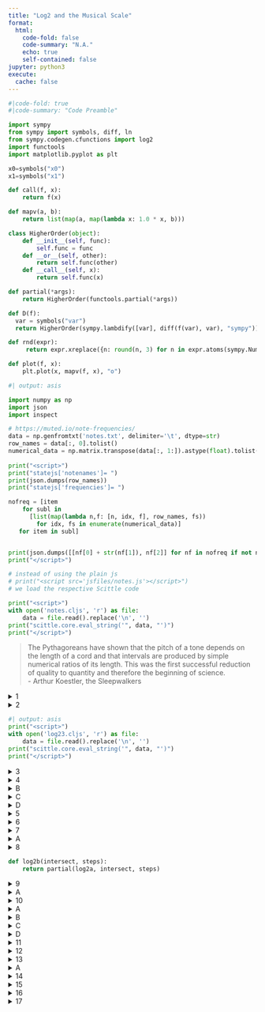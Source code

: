 ```yaml
---
title: "Log2 and the Musical Scale"
format:
  html:
    code-fold: false
    code-summary: "N.A."
    echo: true
    self-contained: false
jupyter: python3
execute:
  cache: false
---
```

<script type="text/javascript" charset="UTF-8"
999 6
 src="jsfiles/jsxgraph/distrib/jsxgraphcore.js"></script>
<link rel="stylesheet" type="text/css" href="jsfiles/jsxgraph/distrib/jsxgraph.css" />

<script>var SCITTLE_NREPL_WEBSOCKET_PORT = 1340;</script>
<script src="jsfiles/scittle/dist/scittle.js" type="application/javascript"></script>
<script src="jsfiles/scittle/dist/scittle.nrepl.js" type="application/javascript"></script>
<script src="jsfiles/blockly/blockly_compressed.js"></script>
<script src="jsfiles/blockly/msg/en.js"></script>
<script src="jsfiles/twotiles/twotiles_core.js"></script>

<link rel="stylesheet" type="text/css" href="jsfiles/rigsomelight.com/css/syntax.css">

<link rel="stylesheet" type="text/css" href="jsfiles/rigsomelight.com/assets/bootstrap/css/bootstrap.css">

<link rel="stylesheet" type="text/css" href="jsfiles/rigsomelight.com/assets/css/style.css">

<link rel="stylesheet" type="text/css" href="jsfiles/rigsomelight.com/assets/inline-edit/css/style.css">

<script>
var parse = scittle.core.eval_string(twotiles.parse_clj);
Blockly.defineBlocksWithJsonArray(twotiles.blocks);
</script>

<script>
var brender = (code,divid) => {
let ws = Blockly.inject(divid,
{"sounds": false,
"scrollbars": false,
"trashcan": false});

Blockly.Xml.clearWorkspaceAndLoadFromXml(Blockly.utils.xml.textToDom(parse(code)), ws);

return ws;
}
</script>

<script>var statejs = {};</script>

<script>
const delay = ms => new Promise(res => setTimeout(res, ms));
</script>

::: {.hidden}
```python
#|code-fold: true
#|code-summary: "Code Preamble"

import sympy
from sympy import symbols, diff, ln
from sympy.codegen.cfunctions import log2
import functools
import matplotlib.pyplot as plt

x0=symbols("x0")
x1=symbols("x1")

def call(f, x):
    return f(x)

def mapv(a, b):
    return list(map(a, map(lambda x: 1.0 * x, b)))

class HigherOrder(object):
    def __init__(self, func):
        self.func = func
    def __or__(self, other):
        return self.func(other)
    def __call__(self, x):
        return self.func(x)

def partial(*args):
    return HigherOrder(functools.partial(*args))

def D(f):
  var = symbols("var")
  return HigherOrder(sympy.lambdify([var], diff(f(var), var), "sympy"))

def rnd(expr):
     return expr.xreplace({n: round(n, 3) for n in expr.atoms(sympy.Number)})

def plot(f, x):
    plt.plot(x, mapv(f, x), "o")
```
:::

::: {.hidden}
```python
#| output: asis

import numpy as np
import json
import inspect

# https://muted.io/note-frequencies/
data = np.genfromtxt('notes.txt', delimiter='\t', dtype=str)
row_names = data[:, 0].tolist()
numerical_data = np.matrix.transpose(data[:, 1:]).astype(float).tolist()
               
print("<script>")
print("statejs['notenames']= ")
print(json.dumps(row_names))
print("statejs['frequencies']= ")

nofreq = [item
    for subl in
      [list(map(lambda n,f: [n, idx, f], row_names, fs))
        for idx, fs in enumerate(numerical_data)]
   for item in subl]


print(json.dumps([[nf[0] + str(nf[1]), nf[2]] for nf in nofreq if not nf[0].endswith("s")]))
print("</script>")

# instead of using the plain js
# print("<script src='jsfiles/notes.js'></script>")
# we load the respective Scittle code

print("<script>")
with open('notes.cljs', 'r') as file:
    data = file.read().replace('\n', '')
print("scittle.core.eval_string('", data, "')")
print("</script>")
```
:::

> The Pythagoreans have shown that the pitch of a tone depends on the length of a cord and that intervals are produced by simple numerical ratios of its length. This was the first successful reduction of quality to quantity and therefore the beginning of science.  
> - Arthur Koestler, the Sleepwalkers

<details>
<summary>1</summary>
<div id="divnotes2" class="jxgbox" style="height:300px;"></div>
<script>statejs.notes.main("divnotes2");</script>

<span onClick=statejs.notes.main('divnotes2') style="color:blue">A</span>
<span onClick="statejs.notes.anim1()" style="color:blue">B</span>
<span onClick="statejs.notes.anim2()" style="color:blue">C</span>
<span onClick="statejs.notes.anim3()" style="color:blue">D</span>
<span onClick="statejs.notes.anim5()" style="color:blue">E</span>
<span onClick="statejs.notes.anim6()" style="color:blue">F</span>
</details>

<details>
<summary>2</summary>
<div id="blocklyDivLog2" style="height: 300px;"></div>
<script>brender("(:tiles/infix (* (log2 (:tiles/infix (/ x 220))) 7))", "blocklyDivLog2")</script>
</details>

::: {.hidden}
```python
#| output: asis
print("<script>")
with open('log23.cljs', 'r') as file:
    data = file.read().replace('\n', '')
print("scittle.core.eval_string('", data, "')")
print("</script>")
```
:::

<!--
::: {.column-margin}
<details>
<summary>--</summary>
<div id="divlog23" class="jxgbox" style="height:150px; width: 350px"></div>
<script>
statejs.log23.main("divlog23");
statejs.log23.anim2();
</script>
</details>
:::
-->

<details>
<summary>3</summary>
<div id="divmanylogs" class="jxgbox" style="height:300px"></div>
<script>
statejs.log23.many("divmanylogs");

const mywait = async () => {
  statejs.log23.manyanim2(110, 7);
  await delay(500);
  statejs.log23.manyanim2(440, 7);
  await delay(500);
  statejs.log23.manyanim2(880, 7);
};
</script>

<span onClick=statejs.log23.many("divmanylogs") style="color:blue">A</span>
<span onClick=mywait() style="color:blue">B</span>
</details>

<details>
<summary>4</summary>
<div id="blocklyDiv5" style="height: 350px;"></div>
<script>
var ws5 = brender(" (:tiles/infix (* (log2 (:tiles/infix (/ x intersect))) steps))", "blocklyDiv5");

var addBlocks = (ws) => (s) =>
Blockly.Xml.appendDomToWorkspace(Blockly.utils.xml.textToDom(parse(s)), ws);
var abws5 = addBlocks(ws5);
</script>

<span onClick="" style="color:blue">A</span>
<span onClick="abws5('(def (log2a intersect steps x) (return :tiles/slot))')" style="color:blue">B</span>
<span onClick="abws5('(log2a 220 7 440)')" style="color:blue">C</span>
<span onClick="abws5('(log2a 1 1 2)')" style="color:blue">D</span>

</details>

::: {.column-margin}
<details>
<summary>B</summary>
<div style="width: 300px">
```python
def log2a(intersect, steps, x):
    return log2(x/intersect) * steps
```
</div>
</details>
:::


<!--
<details>
<summary>--</summary>
<div id="jjjobs">
<div class="cljs-editor-new"><pre>(do (defn add-blocks [s] (display-html (str "&lt;tiles&gt;" s "&lt;/tiles&gt;")) :tiles)

(add-blocks '(def (log2a intersect steps x) (return :tiles/slot))))
(add-blocks '(log2a 220 7 440))
(add-blocks '(log2a 1 1 2))</pre></div>
</div>
</details>

<script src="jsfiles/rigsomelight.com/assets/inline-edit/main.js"></script>

<script>
function mutationCallback(customFn, mutationsList, observer) {
      mutationsList.forEach((mutation) => {
        if (mutation.target.className == "cljs-html-display active" &&
            mutation.type == "childList") {
        customFn(mutation.target.childNodes[0].innerText);
        }
    });
}

const observer = new MutationObserver(mutationCallback.bind(null, addBlocks(ws5)));
const targetNode = document.getElementById("jjjobs");
const config = { attributes: true, childList: true, subtree: true };
observer.observe(targetNode, config);
</script>

-->

::: {.column-margin}
<div>
<details>
<summary>C</summary>
<div style="width: 300px">
```python
log2a(220, 7, 440)
```
</div>
</details>

<details>
<summary>D</summary>

<div style="width: 300px">
```python
log2a(1, 1, 2)
```
</div>
</details>
</div>
:::

<!--
:::{.column-screen-left}
<details>
<summary>9</summary>
<table>
<tr>
<td style="vertical-align: top">
<div id="blocklyDivLog21" style="height: 150px; width: 230px"></div>
<script>brender("(log2 x)", "blocklyDivLog21")</script>
</td>
<td>
<div id="divlog2x" class="jxgbox" style="height:300px; width: 800px"></div>
<script>
statejs.log23.log3("divlog2x");
</script>
<span onClick=statejs.log23.log3("divlog2x") style="color:blue">1</span>
<span onClick=statejs.log23.log3anim2() style="color:blue">2</span>
<span onClick=statejs.log23.log3anim3() style="color:blue">3</span>
</td>
</tr>
</table>
</details>
:::
-->

<details>
<summary>5</summary>
<div id="blocklyDiv10" style="height: 150px; width: 800px"></div>
<script>brender("(plot log2 [1 2 4 8])", "blocklyDiv10")</script>
</details>

<details>
<summary>6</summary>
```python
plot(log2, [1, 2, 4, 8])
```
</details>

:::{.column-screen-left}
<details>
<summary>7</summary>
<table><tr>
<td style="vertical-align: top">
<div style="width: 230px"><img src="jsfiles/xkcd_partial.jpg" style="horizontal-align: right"></img></div>
</td>
<td style="vertical-align: top">
<div id="blocklyDiv14" style="height: 300px; width: 800px"></div>
<script>brender("(plot (partial log2a 1 1) [1 2 4 8])", "blocklyDiv14")</script>
</td>
</tr></table>
</details>
:::

::: {.column-margin}
<details>
<summary>A</summary>
<div style="width: 300px">
```python
plot(partial(log2a, 1, 1), [1, 2, 4, 8])
```
</div>
</details>
:::

<details>
<summary>8</summary>
<div id="blocklyDiv16" style="height: 300px;"></div>
<script>brender("(def (log2b intersect steps) (return (partial (log2a intersect steps))))", "blocklyDiv16")</script>
</details>

::: {.hidden}
```python
def log2b(intersect, steps):
    return partial(log2a, intersect, steps)
```
:::

<details>
<summary>9</summary>
<div id="blocklyDiv16c" style="height:300px"></div>
<script>brender("(plot (log2b 1 1) [1 2 4 8])", "blocklyDiv16c")</script>
</details>

::: {.column-margin}
<details>
<summary>A</summary>
<div style="width: 300px">
```python
plot(log2b(1, 1), [1, 2, 4, 8])
```
</div>
</details>
:::

<details>
<summary>10</summary>
<div id="blocklyDiv19" style="height: 500px;"></div>
<script>
var ws19 = brender(" (call (log2b 1 1) 2)", "blocklyDiv19");
var abws19 = addBlocks(ws19);
</script>

<span onClick="" style="color:blue">A</span>
<span onClick="abws19('(call (log2b 1 1) x0)')" style="color:blue">B</span>
<span onClick="abws19('(call (log2b 1 1) x1)')" style="color:blue">C</span>
<span onClick="abws19('(call (log2b 1 0.7) x1)')" style="color:blue">D</span>

</details>

::: {.column-margin}
<details>
<summary>A</summary>
<div style="width: 300px">
```python
call(log2b(1, 1), 2)
```
</div>
</details>

<details>
<summary>B</summary>
<div style="width: 300px">
```python
call(log2b(1, 1), x0)
```
</div>
</details>

<details>
<summary>C</summary>
<div style="width: 300px">
```python
call(log2b(1, 1), x1)
```
</div>
</details>

<details>
<summary>D</summary>
<div style="width: 300px">
```python
call(log2b(1, 0.7), x1)
```
</div>
</details>
:::

<details>
<summary>11</summary>
<div id="divlog20_2" class="jxgbox" style="height:300px"></div>
<script>
statejs.log23.log2b("divlog20_2");
</script>
<span onClick=statejs.log23.log2b("divlog20_2") style="color:blue">C</span>
<span onClick=statejs.log23.log2banim2() style="color:blue">D</span>
</details>

<details>
<summary>12</summary>
<div id="divlogtri" class="jxgbox" style="height:300px;"></div>
<script>
statejs.strfrac1ovX = "$$\\frac{1}{x}$$";
statejs.log23.logtri("divlogtri");
</script>
<span onClick=statejs.log23.logtri("divlogtri") style="color:blue">A</span>
<span onClick="statejs.log23.trianim2()" style="color:blue">B</span>
<span onClick="statejs.log23.trianim3()" style="color:blue">C</span>
<span onClick="statejs.log23.trianim4()" style="color:blue">D</span>
<span onClick="statejs.log23.trianim5()" style="color:blue">E</span>
<span onClick="statejs.log23.trianim6()" style="color:blue">F</span>
<span onClick="statejs.log23.trianim7()" style="color:blue">G</span>
</details>

<details>
<summary>13</summary>
<div id="blocklyDiv17a" style="height:300px"></div>
<script>var ws17a = brender("(call (log2b 1 0.7) x0)", "blocklyDiv17a")
var ab = addBlocks(ws17a);
</script>
<span onClick="ab('(D :tiles/slot)')" style="color:blue">D</span>
</details>

::: {.column-margin}
<details>
<summary>A</summary>
<div style="width: 350px">
```python
call(log2b(1, 0.7), x0)
```
</div>
</details>
:::

<details>
<summary>14</summary>
```python
call(D(log2b(1, 0.7)), x0).evalf()
```

<div id="blocklyDiv22a" class="jxgbox" style="height:100px"></div>
<script>brender("(call (D ln) x0)", "blocklyDiv22a")</script>
```python
call(D(ln), x0)
```
</details>

<details>
<summary>15</summary>
$$\left. \frac{d \ln(x)}{dx} \right|_{x=x_0}$$
</details>

<details>
<summary>16</summary>
<div id="blocklyDivpipe" class="jxgbox" style="height:100px"></div>
<script>brender("((D ln) x0)", "blocklyDivpipe")</script>

```python
(D(ln) | x0)
```
</details>

<details>
<summary>17</summary>
<div id="blocklyDivpipe2" class="jxgbox" style="height:100px"></div>
<script>brender("((log2b 220 7) 440)", "blocklyDivpipe2")</script>

```python
(log2b(220, 7) | 440)
```
</details>

<script>
document.querySelectorAll("details")
.forEach(d => d.setAttribute("open", ""))
</script>
